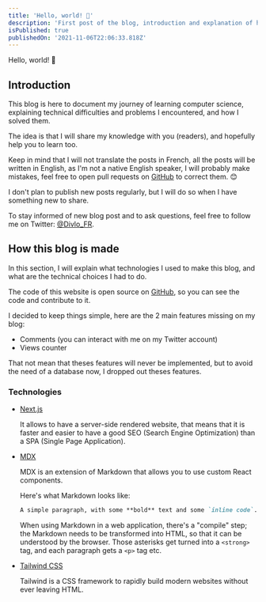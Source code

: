 ```yaml
---
title: 'Hello, world! 👋'
description: 'First post of the blog, introduction and explanation of how this blog is made.'
isPublished: true
publishedOn: '2021-11-06T22:06:33.818Z'
---
```


Hello, world! 👋

## Introduction

This blog is here to document my journey of learning computer science, explaining technical difficulties and problems I encountered, and how I solved them.

The idea is that I will share my knowledge with you (readers), and hopefully help you to learn too.

Keep in mind that I will not translate the posts in French, all the posts will be written in English, as I'm not a native English speaker, I will probably make mistakes, feel free to open pull requests on [GitHub](https://github.com/Divlo/Divlo) to correct them. 😊

I don't plan to publish new posts regularly, but I will do so when I have something new to share.

To stay informed of new blog post and to ask questions, feel free to follow me on Twitter: [@Divlo_FR](https://twitter.com/Divlo_FR).

## How this blog is made

In this section, I will explain what technologies I used to make this blog, and what are the technical choices I had to do.

The code of this website is open source on [GitHub](https://github.com/Divlo/Divlo), so you can see the code and contribute to it.

I decided to keep things simple, here are the 2 main features missing on my blog:

- Comments (you can interact with me on my Twitter account)
- Views counter

That not mean that theses features will never be implemented, but to avoid the need of a database now, I dropped out theses features.

### Technologies

- [Next.js](https://nextjs.org/)

  It allows to have a server-side rendered website, that means that it is faster and easier to have a good SEO (Search Engine Optimization) than a SPA (Single Page Application).

- [MDX](https://github.com/kentcdodds/mdx-bundler)

  MDX is an extension of Markdown that allows you to use custom React components.

  Here's what Markdown looks like:

  ```md
  A simple paragraph, with some **bold** text and some `inline code`.
  ```

  When using Markdown in a web application, there's a "compile" step; the Markdown needs to be transformed into HTML, so that it can be understood by the browser. Those asterisks get turned into a `<strong>` tag, and each paragraph gets a `<p>` tag etc.

- [Tailwind CSS](https://tailwindcss.com/)

  Tailwind is a CSS framework to rapidly build modern websites without ever leaving HTML.
